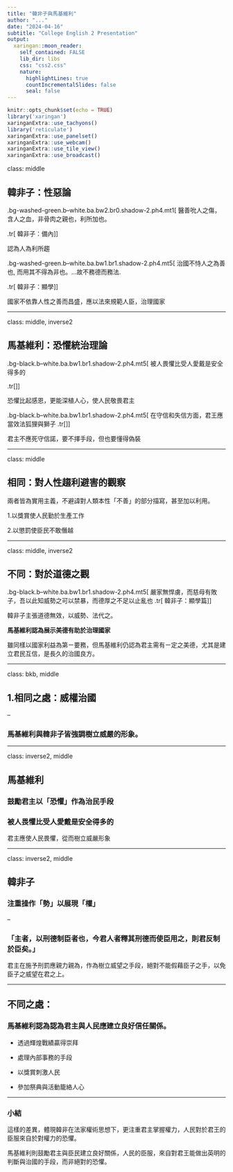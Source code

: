 ```yaml
---
title: "韓非子與馬基維利"
author: "..."
date: "2024-04-16"
subtitle: "College English 2 Presentation"
output:
  xaringan::moon_reader:
    self_contained: FALSE
    lib_dir: libs
    css: "css2.css"
    nature:
      highlightLines: true
      countIncrementalSlides: false
      seal: false
---
```



```r
knitr::opts_chunk$set(echo = TRUE)
library('xaringan')
xaringanExtra::use_tachyons()
library('reticulate')
xaringanExtra::use_panelset()
xaringanExtra::use_webcam()
xaringanExtra::use_tile_view()
xaringanExtra::use_broadcast()
```

class: middle

## 韓非子：性惡論


.bg-washed-green.b--white.ba.bw2.br0.shadow-2.ph4.mt1[
醫善吮人之傷，含人之血，非骨肉之親也，利所加也。

.tr[
韓非子：備內
]]


認為人為利所趨

.bg-washed-green.b--white.ba.bw1.br1.shadow-2.ph4.mt5[
治國不恃人之為善也, 而用其不得為非也。…故不務德而務法.

.tr[
韓非子：顯學
]]


國家不依靠人性之善而昌盛，應以法來規範人臣，治理國家

---

class: middle, inverse2

## 馬基維利：恐懼統治理論

.bg-black.b--white.ba.bw1.br1.shadow-2.ph4.mt5[
被人畏懼比受人愛戴是安全得多的

.tr[
]]


恐懼比起感恩，更能深植人心，使人民敬畏君主

.bg-black.b--white.ba.bw1.br1.shadow-2.ph4.mt5[
在守信和失信方面，君王應當效法狐狸與獅子
.tr[
]]


君主不應死守信諾，要不擇手段，但也要懂得偽裝

---


class: middle

## 相同：對人性趨利避害的觀察

兩者皆為實用主義，不避諱對人類本性「不善」的部分描寫，甚至加以利用。

1.以獎賞使人民勤於生產工作

2.以懲罰使臣民不敢僭越

---

class: middle, inverse2

## 不同：對於道德之觀

.bg-black.b--white.ba.bw1.br1.shadow-2.ph4.mt5[
嚴家無悍虜，而慈母有敗子，吾以此知威勢之可以禁暴，而德厚之不足以止亂也
.tr[
韓非子：顯學篇
]]



韓非子主張道德無效，以威勢、法代之。

<strong>馬基維利認為展示美德有助於治理國家</strong>

雖同樣以國家利益為第ㄧ要務，但馬基維利仍認為君主需有ㄧ定之美德，尤其是建立君民互信，是長久的治國良方。

---

class: bkb, middle

## 1.相同之處：威權治國

--

### 馬基維利與韓非子皆強調樹立威嚴的形象。


---

class: inverse2, middle

## 馬基維利

### 鼓勵君主以「恐懼」作為治民手段

### 被人畏懼比受人愛戴是安全得多的

君主應使人民畏懼，從而樹立威嚴形象

---

class: inverse2, middle

## 韓非子

### 注重操作「勢」以展現「權」

--

### 「主者，以刑德制臣者也，今君人者釋其刑德而使臣用之，則君反制於臣矣。」


君主在施予刑罰應親力親為，作為樹立威望之手段，絕對不能假藉臣子之手，以免臣子之威望在君之上。

---

## 不同之處：

### 馬基維利認為認為君主與人民應建立良好信任關係。

- 透過輝煌戰績贏得崇拜

- 處理內部事務的手段

- 以獎賞刺激人民

- 參加祭典與活動籠絡人心

---

### 小結

這樣的差異，體現韓非在法家權術思想下，更注重君主掌握權力，人民對於君王的臣服來自於對權力的恐懼。

馬基維利則鼓勵君主與臣民建立良好關係，人民的臣服，來自對君王能做出英明的判斷與治國的手段，而非絕對的恐懼。

